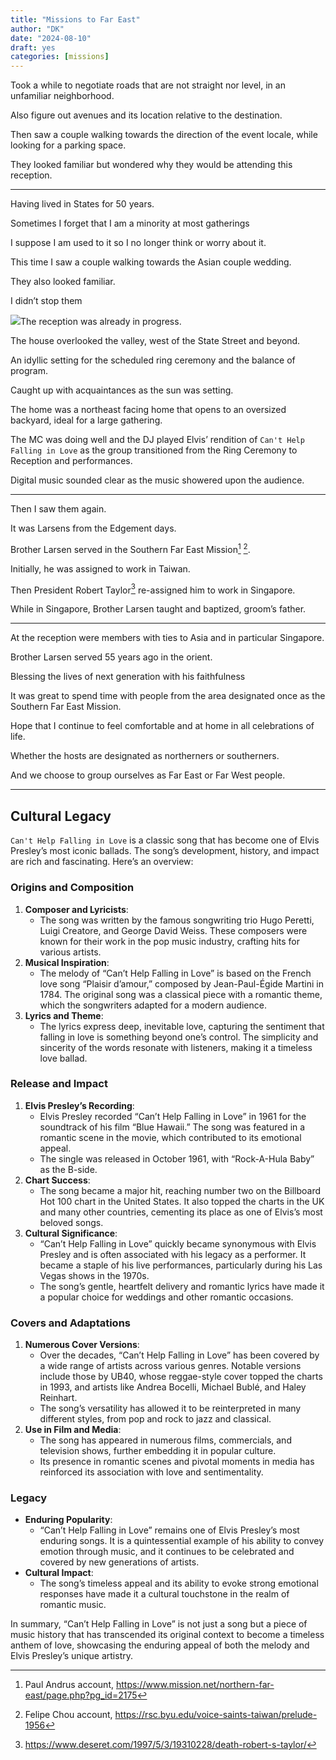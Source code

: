 ```yaml
---
title: "Missions to Far East"
author: "DK"
date: "2024-08-10"
draft: yes
categories: [missions]
---
```


Took a while to negotiate roads that are not straight nor level, in an unfamiliar neighborhood.

Also figure out avenues and its location relative to the destination.

Then saw a couple walking towards the direction of the event locale, while looking for a parking space.

They looked familiar but wondered why they would be attending this reception.

------------------------------------------------------------------------

Having lived in States for 50 years.

Sometimes I forget that I am a minority at most gatherings

I suppose I am used to it so I no longer think or worry about it.

This time I saw a couple walking towards the Asian couple wedding.

They also looked familiar.

I didn't stop them

![](/posts/20240810%20Why%20Mission/m1.jpg)The reception was already in progress.

The house overlooked the valley, west of the State Street and beyond.

An idyllic setting for the scheduled ring ceremony and the balance of program.

Caught up with acquaintances as the sun was setting.

The home was a northeast facing home that opens to an oversized backyard, ideal for a large gathering.

The MC was doing well and the DJ played Elvis' rendition of `Can't Help Falling in Love` as the group transitioned from the Ring Ceremony to Reception and performances.

Digital music sounded clear as the music showered upon the audience.

------------------------------------------------------------------------

Then I saw them again.

It was Larsens from the Edgement days.

Brother Larsen served in the Southern Far East Mission[^1] [^2].

[^1]: Paul Andrus account, <https://www.mission.net/northern-far-east/page.php?pg_id=2175>

[^2]: Felipe Chou account, <https://rsc.byu.edu/voice-saints-taiwan/prelude-1956>

Initially, he was assigned to work in Taiwan.

Then President Robert Taylor[^3] re-assigned him to work in Singapore.

[^3]: <https://www.deseret.com/1997/5/3/19310228/death-robert-s-taylor/>

While in Singapore, Brother Larsen taught and baptized, groom's father.

------------------------------------------------------------------------

At the reception were members with ties to Asia and in particular Singapore.

Brother Larsen served 55 years ago in the orient.

Blessing the lives of next generation with his faithfulness

It was great to spend time with people from the area designated once as the Southern Far East Mission.

Hope that I continue to feel comfortable and at home in all celebrations of life.

Whether the hosts are designated as northerners or southerners.

And we choose to group ourselves as Far East or Far West people.

------------------------------------------------------------------------

## Cultural Legacy

`Can't Help Falling in Love` is a classic song that has become one of Elvis Presley's most iconic ballads. The song's development, history, and impact are rich and fascinating. Here’s an overview:

### **Origins and Composition**

1.  **Composer and Lyricists**:
    -   The song was written by the famous songwriting trio Hugo Peretti, Luigi Creatore, and George David Weiss. These composers were known for their work in the pop music industry, crafting hits for various artists.
2.  **Musical Inspiration**:
    -   The melody of "Can't Help Falling in Love" is based on the French love song "Plaisir d'amour," composed by Jean-Paul-Égide Martini in 1784. The original song was a classical piece with a romantic theme, which the songwriters adapted for a modern audience.
3.  **Lyrics and Theme**:
    -   The lyrics express deep, inevitable love, capturing the sentiment that falling in love is something beyond one's control. The simplicity and sincerity of the words resonate with listeners, making it a timeless love ballad.

### **Release and Impact**

1.  **Elvis Presley’s Recording**:
    -   Elvis Presley recorded "Can't Help Falling in Love" in 1961 for the soundtrack of his film "Blue Hawaii." The song was featured in a romantic scene in the movie, which contributed to its emotional appeal.
    -   The single was released in October 1961, with "Rock-A-Hula Baby" as the B-side.
2.  **Chart Success**:
    -   The song became a major hit, reaching number two on the Billboard Hot 100 chart in the United States. It also topped the charts in the UK and many other countries, cementing its place as one of Elvis's most beloved songs.
3.  **Cultural Significance**:
    -   "Can't Help Falling in Love" quickly became synonymous with Elvis Presley and is often associated with his legacy as a performer. It became a staple of his live performances, particularly during his Las Vegas shows in the 1970s.
    -   The song's gentle, heartfelt delivery and romantic lyrics have made it a popular choice for weddings and other romantic occasions.

### **Covers and Adaptations**

1.  **Numerous Cover Versions**:
    -   Over the decades, "Can't Help Falling in Love" has been covered by a wide range of artists across various genres. Notable versions include those by UB40, whose reggae-style cover topped the charts in 1993, and artists like Andrea Bocelli, Michael Bublé, and Haley Reinhart.
    -   The song's versatility has allowed it to be reinterpreted in many different styles, from pop and rock to jazz and classical.
2.  **Use in Film and Media**:
    -   The song has appeared in numerous films, commercials, and television shows, further embedding it in popular culture.
    -   Its presence in romantic scenes and pivotal moments in media has reinforced its association with love and sentimentality.

### **Legacy**

-   **Enduring Popularity**:
    -   "Can't Help Falling in Love" remains one of Elvis Presley's most enduring songs. It is a quintessential example of his ability to convey emotion through music, and it continues to be celebrated and covered by new generations of artists.
-   **Cultural Impact**:
    -   The song's timeless appeal and its ability to evoke strong emotional responses have made it a cultural touchstone in the realm of romantic music.

In summary, "Can't Help Falling in Love" is not just a song but a piece of music history that has transcended its original context to become a timeless anthem of love, showcasing the enduring appeal of both the melody and Elvis Presley's unique artistry.
